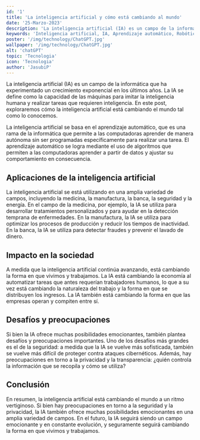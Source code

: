 ```yaml
---
id: '1'
title: 'La inteligencia artificial y cómo está cambiando al mundo'
date: '25-Marzo-2023'
description: 'La inteligencia artificial (IA) es un campo de la informática que ha experimentado un crecimiento exponencial en los últimos años.'
keywords: 'Inteligencia artificial, IA, Aprendizaje automático, Robótica, Redes neuronales, Procesamiento de lenguaje natural, Automatización, Innovación'
poster: '/img/technology/ChatGPT.jpg'
wallpaper: '/img/technology/ChatGPT.jpg'
alt: 'chatGPT'
topic: 'Tecnologia'
icon: 'Tecnologia'
author: 'JasubiP'
---
```


La inteligencia artificial (IA) es un campo de la informática que ha experimentado un crecimiento exponencial en los últimos años. La IA se define como la capacidad de las máquinas para imitar la inteligencia humana y realizar tareas que requieren inteligencia. En este post, exploraremos cómo la inteligencia artificial está cambiando el mundo tal como lo conocemos.

La inteligencia artificial se basa en el aprendizaje automático, que es una rama de la informática que permite a las computadoras aprender de manera autónoma sin ser programadas específicamente para realizar una tarea. El aprendizaje automático se logra mediante el uso de algoritmos que permiten a las computadoras aprender a partir de datos y ajustar su comportamiento en consecuencia.

## Aplicaciones de la inteligencia artificial
La inteligencia artificial se está utilizando en una amplia variedad de campos, incluyendo la medicina, la manufactura, la banca, la seguridad y la energía. En el campo de la medicina, por ejemplo, la IA se utiliza para desarrollar tratamientos personalizados y para ayudar en la detección temprana de enfermedades. En la manufactura, la IA se utiliza para optimizar los procesos de producción y reducir los tiempos de inactividad. En la banca, la IA se utiliza para detectar fraudes y prevenir el lavado de dinero.

## Impacto en la sociedad
A medida que la inteligencia artificial continúa avanzando, está cambiando la forma en que vivimos y trabajamos. La IA está cambiando la economía al automatizar tareas que antes requerían trabajadores humanos, lo que a su vez está cambiando la naturaleza del trabajo y la forma en que se distribuyen los ingresos. La IA también está cambiando la forma en que las empresas operan y compiten entre sí.

## Desafíos y preocupaciones
Si bien la IA ofrece muchas posibilidades emocionantes, también plantea desafíos y preocupaciones importantes. Uno de los desafíos más grandes es el de la seguridad: a medida que la IA se vuelve más sofisticada, también se vuelve más difícil de proteger contra ataques cibernéticos. Además, hay preocupaciones en torno a la privacidad y la transparencia: ¿quién controla la información que se recopila y cómo se utiliza?

## Conclusión
En resumen, la inteligencia artificial está cambiando el mundo a un ritmo vertiginoso. Si bien hay preocupaciones en torno a la seguridad y la privacidad, la IA también ofrece muchas posibilidades emocionantes en una amplia variedad de campos. En el futuro, la IA seguirá siendo un campo emocionante y en constante evolución, y seguramente seguirá cambiando la forma en que vivimos y trabajamos.